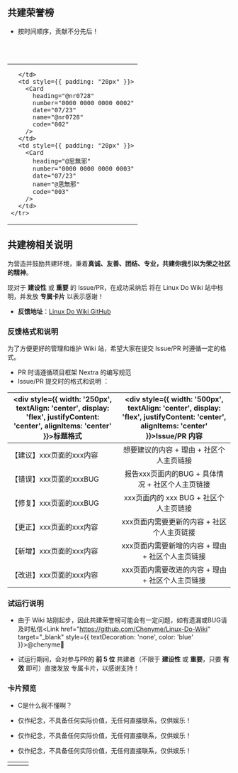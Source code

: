 
## 共建荣誉榜

- 按时间顺序，贡献不分先后！

<br></br>
<table>
  <tbody>
    <tr>
      <td style={{ padding: "20px" }}>
        <Card
          heading="@Sitoi"
          number="0000 0000 0000 0001"
          date="07/23"
          name="@Sitoi"
          code="001"
        />

      </td>
      <td style={{ padding: "20px" }}>
        <Card
          heading="@nr0728"
          number="0000 0000 0000 0002"
          date="07/23"
          name="@nr0728"
          code="002"
        />
      </td>
      <td style={{ padding: "20px" }}>
        <Card
          heading="@思無邪"
          number="0000 0000 0000 0003"
          date="07/23"
          name="@思無邪"
          code="003"
        />
      </td>
    </tr>
  </tbody>
</table>


## 共建榜相关说明

为营造并鼓励共建环境，秉着**真诚、友善、团结、专业，共建你我引以为荣之社区的精神**。

现对于 **建设性** 或 **重要** 的 Issue/PR，在成功采纳后 将在 Linux Do Wiki 站中标明，并发放 **专属卡片** 以表示感谢！

- **反馈地址**：[Linux Do Wiki GitHub](https://github.com/Chenyme/Linux-Do-Wiki)

### 反馈格式和说明

为了方便更好的管理和维护 Wiki 站，希望大家在提交 Issue/PR 时遵循一定的格式。

- PR 时请遵循项目框架 Nextra 的编写规范
- Issue/PR 提交时的格式和说明 ：

|<div style={{ width: '250px', textAlign: 'center', display: 'flex', justifyContent: 'center', alignItems: 'center' }}>标题格式</div>| <div style={{ width: '500px', textAlign: 'center', display: 'flex', justifyContent: 'center', alignItems: 'center' }}>Issue/PR 内容</div> |
|------|:------:|
| 【建议】xxx页面的xxx内容 | 想要建议的内容 + 理由 +  社区个人主页链接 |
| 【错误】xxx页面的xxxBUG | 报告xxx页面内的BUG + 具体情况 + 社区个人主页链接 |
| 【修复】xxx页面的xxxBUG | xxx页面内的 xxx BUG + 社区个人主页链接 |
| 【更正】xxx页面的xxx内容 | xxx页面内需要更新的内容 + 社区个人主页链接 |
| 【新增】xxx页面的xxx内容 | xxx页面内需要新增的内容 + 理由 + 社区个人主页链接 |
| 【改进】xxx页面的xxx内容 | xxx页面内需要改进的内容 + 理由 + 社区个人主页链接 |


### 试运行说明

- 由于 Wiki 站刚起步，因此共建荣誉榜可能会有一定问题，如有遗漏或BUG请及时私信<Link href="https://github.com/Chenyme/Linux-Do-Wiki" target="_blank" style={{ textDecoration: 'none', color: 'blue' }}>@chenyme🍊</Link>

- 试运行期间，会对参与PR的 **前 5 位** 共建者（不限于 **建设性** 或 **重要**，只要 **有效** 即可）直接发放 专属卡片，以感谢支持！

### 卡片预览

- C是什么我不懂啊？

- 仅作纪念，不具备任何实际价值，无任何直接联系，仅供娱乐！
- 仅作纪念，不具备任何实际价值，无任何直接联系，仅供娱乐！
- 仅作纪念，不具备任何实际价值，无任何直接联系，仅供娱乐！

<table>
  <tbody>
    <tr>
      <td style={{ padding: "20px" }}>
        <Card
          heading="Linux Do Wiki"
          number="0000 0000 0000 0000"
          date="07/24"
          name="Linux Do Metaverse"
          code="000"
        />
      </td>
      <td style={{ padding: "20px" }}>
        <GoldCard
          heading="Linux Do Wiki"
          number="0000 0000 0000 0000"
          date="07/24"
          name="Linux Do Metaverse"
          code="000"
        />
      </td>
      <td style={{ padding: "20px" }}>
      </td>
    </tr>
  </tbody>
</table>
